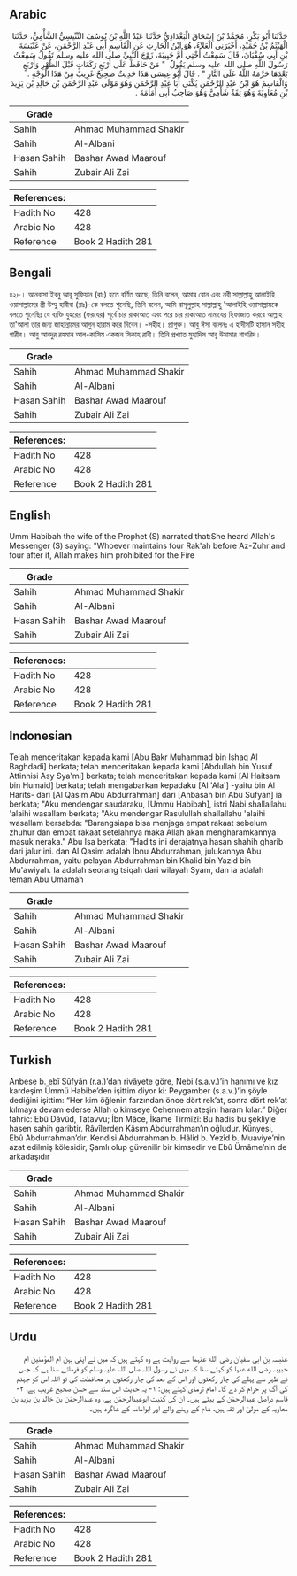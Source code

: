 ## Arabic


<div dir="rtl" lang="ar" style={{fontSize:'larger',backgroundColor:'#f8f9fa',padding:20}}>
حَدَّثَنَا أَبُو بَكْرٍ، مُحَمَّدُ بْنُ إِسْحَاقَ الْبَغْدَادِيُّ حَدَّثَنَا عَبْدُ اللَّهِ بْنُ يُوسُفَ التِّنِّيسِيُّ الشَّأْمِيُّ، حَدَّثَنَا الْهَيْثَمُ بْنُ حُمَيْدٍ، أَخْبَرَنِي الْعَلاَءُ، هُوَ ابْنُ الْحَارِثِ عَنِ الْقَاسِمِ أَبِي عَبْدِ الرَّحْمَنِ، عَنْ عَنْبَسَةَ بْنِ أَبِي سُفْيَانَ، قَالَ سَمِعْتُ أُخْتِي أُمَّ حَبِيبَةَ، زَوْجَ النَّبِيِّ صلى الله عليه وسلم تَقُولُ سَمِعْتُ رَسُولَ اللَّهِ صلى الله عليه وسلم يَقُولُ ‏ "‏ مَنْ حَافَظَ عَلَى أَرْبَعِ رَكَعَاتٍ قَبْلَ الظُّهْرِ وَأَرْبَعٍ بَعْدَهَا حَرَّمَهُ اللَّهُ عَلَى النَّارِ ‏"‏ ‏.‏ قَالَ أَبُو عِيسَى هَذَا حَدِيثٌ صَحِيحٌ غَرِيبٌ مِنْ هَذَا الْوَجْهِ ‏.‏ وَالْقَاسِمُ هُوَ ابْنُ عَبْدِ الرَّحْمَنِ يُكْنَى أَبَا عَبْدِ الرَّحْمَنِ وَهُوَ مَوْلَى عَبْدِ الرَّحْمَنِ بْنِ خَالِدِ بْنِ يَزِيدَ بْنِ مُعَاوِيَةَ وَهُوَ ثِقَةٌ شَأْمِيٌّ وَهُوَ صَاحِبُ أَبِي أُمَامَةَ ‏.‏
</div>
<div style={{backgroundColor:'#f8f9fa',padding:20, marginBottom: 10}}><table> <thead> <tr> <th>Grade</th> <th></th> </tr> </thead> <tbody> <tr><td>Sahih</td><td>Ahmad Muhammad Shakir</td></tr><tr><td>Sahih</td><td>Al-Albani</td></tr><tr><td>Hasan Sahih</td><td>Bashar Awad Maarouf</td></tr><tr><td>Sahih</td><td>Zubair Ali Zai</td></tr></tbody></table><table> <thead> <tr> <th>References:</th> <th></th> </tr> </thead> <tbody><tr><td>Hadith No</td><td>428</td></tr><tr><td>Arabic No</td><td>428</td></tr><tr><td>Reference</td><td>Book 2 Hadith 281</td></tr></tbody></table></div>

## Bengali


<div dir="ltr" lang="bn" style={{fontSize:'larger',backgroundColor:'#f8f9fa',padding:20}}>
৪২৮। আনবাসা ইবনু আবূ সুফিয়ান (রাঃ) হতে বর্ণিত আছে, তিনি বলেন, আমার বোন এবং নবী সাল্লাল্লাহু আলাইহি ওয়াসাল্লামের স্ত্রী উম্মু হাবীবা (রাঃ)-কে বলতে শুনেছি, তিনি বলেন, আমি রাসূলুল্লাহ সাল্লাল্লাহু 'আলাইহি ওয়াসাল্লামকে বলতে শুনেছিঃ যে ব্যক্তি যুহরের (ফরযের) পূর্বে চার রাকাআত এবং পরে চার রাকাআত নামাযের হিফাজাত করবে আল্লাহ তা'আলা তার জন্য জাহান্নামের আগুন হারাম করে দিবেন। -সহীহ। প্রাগুক্ত। আবু ঈসা বলেনঃ এ হাদীসটি হাসান সহীহ গারীব। আবু আবদুর রহমান আল-কাসিম একজন সিকাহ রাবী। তিনি প্রখ্যাত মুহাদিস আবৃ উমামার শাগরিদ।
</div>
<div style={{backgroundColor:'#f8f9fa',padding:20, marginBottom: 10}}><table> <thead> <tr> <th>Grade</th> <th></th> </tr> </thead> <tbody> <tr><td>Sahih</td><td>Ahmad Muhammad Shakir</td></tr><tr><td>Sahih</td><td>Al-Albani</td></tr><tr><td>Hasan Sahih</td><td>Bashar Awad Maarouf</td></tr><tr><td>Sahih</td><td>Zubair Ali Zai</td></tr></tbody></table><table> <thead> <tr> <th>References:</th> <th></th> </tr> </thead> <tbody><tr><td>Hadith No</td><td>428</td></tr><tr><td>Arabic No</td><td>428</td></tr><tr><td>Reference</td><td>Book 2 Hadith 281</td></tr></tbody></table></div>

## English


<div dir="ltr" lang="en" style={{fontSize:'larger',backgroundColor:'#f8f9fa',padding:20}}>
Umm Habibah the wife of the Prophet (S) narrated that:She heard Allah's Messenger (S) saying: "Whoever maintains four Rak'ah before Az-Zuhr and four after it, Allah makes him prohibited for the Fire
</div>
<div style={{backgroundColor:'#f8f9fa',padding:20, marginBottom: 10}}><table> <thead> <tr> <th>Grade</th> <th></th> </tr> </thead> <tbody> <tr><td>Sahih</td><td>Ahmad Muhammad Shakir</td></tr><tr><td>Sahih</td><td>Al-Albani</td></tr><tr><td>Hasan Sahih</td><td>Bashar Awad Maarouf</td></tr><tr><td>Sahih</td><td>Zubair Ali Zai</td></tr></tbody></table><table> <thead> <tr> <th>References:</th> <th></th> </tr> </thead> <tbody><tr><td>Hadith No</td><td>428</td></tr><tr><td>Arabic No</td><td>428</td></tr><tr><td>Reference</td><td>Book 2 Hadith 281</td></tr></tbody></table></div>

## Indonesian


<div dir="ltr" lang="id" style={{fontSize:'larger',backgroundColor:'#f8f9fa',padding:20}}>
Telah menceritakan kepada kami [Abu Bakr Muhammad bin Ishaq Al Baghdadi] berkata; telah menceritakan kepada kami [Abdullah bin Yusuf Attinnisi Asy Sya'mi] berkata; telah menceritakan kepada kami [Al Haitsam bin Humaid] berkata; telah mengabarkan kepadaku [Al 'Ala'] -yaitu bin Al Harits- dari [Al Qasim Abu Abdurrahman] dari [Anbasah bin Abu Sufyan] ia berkata; "Aku mendengar saudaraku, [Ummu Habibah], istri Nabi shallallahu 'alaihi wasallam berkata; "Aku mendengar Rasulullah shallallahu 'alaihi wasallam bersabda: "Barangsiapa bisa menjaga empat rakaat sebelum zhuhur dan empat rakaat setelahnya maka Allah akan mengharamkannya masuk neraka." Abu Isa berkata; "Hadits ini derajatnya hasan shahih gharib dari jalur ini. dan Al Qasim adalah Ibnu Abdurrahman, julukannya Abu Abdurrahman, yaitu pelayan Abdurrahman bin Khalid bin Yazid bin Mu'awiyah. Ia adalah seorang tsiqah dari wilayah Syam, dan ia adalah teman Abu Umamah
</div>
<div style={{backgroundColor:'#f8f9fa',padding:20, marginBottom: 10}}><table> <thead> <tr> <th>Grade</th> <th></th> </tr> </thead> <tbody> <tr><td>Sahih</td><td>Ahmad Muhammad Shakir</td></tr><tr><td>Sahih</td><td>Al-Albani</td></tr><tr><td>Hasan Sahih</td><td>Bashar Awad Maarouf</td></tr><tr><td>Sahih</td><td>Zubair Ali Zai</td></tr></tbody></table><table> <thead> <tr> <th>References:</th> <th></th> </tr> </thead> <tbody><tr><td>Hadith No</td><td>428</td></tr><tr><td>Arabic No</td><td>428</td></tr><tr><td>Reference</td><td>Book 2 Hadith 281</td></tr></tbody></table></div>

## Turkish


<div dir="ltr" lang="tr" style={{fontSize:'larger',backgroundColor:'#f8f9fa',padding:20}}>
Anbese b. ebî Sûfyân (r.a.)’dan rivâyete göre, Nebi (s.a.v.)’in hanımı ve kız kardeşim Ümmü Habibe’den işittim diyor ki: Peygamber (s.a.v.)’in şöyle dediğini işittim: “Her kim öğlenin farzından önce dört rek’at, sonra dört rek’at kılmaya devam ederse Allah o kimseye Cehennem ateşini haram kılar.” Diğer tahric: Ebû Dâvûd, Tatavvu; İbn Mâce, İkame Tirmîzî: Bu hadis bu şekliyle hasen sahih garibtir. Râvîlerden Kâsım Abdurrahman’ın oğludur. Künyesi, Ebû Abdurrahman’dır. Kendisi Abdurrahman b. Hâlid b. Yezîd b. Muaviye’nin azat edilmiş kölesidir, Şamlı olup güvenilir bir kimsedir ve Ebû Ümâme’nin de arkadaşıdır
</div>
<div style={{backgroundColor:'#f8f9fa',padding:20, marginBottom: 10}}><table> <thead> <tr> <th>Grade</th> <th></th> </tr> </thead> <tbody> <tr><td>Sahih</td><td>Ahmad Muhammad Shakir</td></tr><tr><td>Sahih</td><td>Al-Albani</td></tr><tr><td>Hasan Sahih</td><td>Bashar Awad Maarouf</td></tr><tr><td>Sahih</td><td>Zubair Ali Zai</td></tr></tbody></table><table> <thead> <tr> <th>References:</th> <th></th> </tr> </thead> <tbody><tr><td>Hadith No</td><td>428</td></tr><tr><td>Arabic No</td><td>428</td></tr><tr><td>Reference</td><td>Book 2 Hadith 281</td></tr></tbody></table></div>

## Urdu


<div dir="rtl" lang="ur" style={{fontSize:'larger',backgroundColor:'#f8f9fa',padding:20}}>
عنبسہ بن ابی سفیان رضی الله عنہما سے روایت ہے وہ کہتے ہیں کہ میں نے اپنی بہن ام المؤمنین ام حبیبہ رضی الله عنہا کو کہتے سنا کہ میں نے رسول اللہ صلی اللہ علیہ وسلم کو فرماتے سنا ہے کہ جس نے ظہر سے پہلے کی چار رکعتوں اور اس کے بعد کی چار رکعتوں پر محافظت کی تو اللہ اس کو جہنم کی آگ پر حرام کر دے گا۔ امام ترمذی کہتے ہیں: ۱- یہ حدیث اس سند سے حسن صحیح غریب ہے، ۲- قاسم دراصل عبدالرحمٰن کے بیٹے ہیں۔ ان کی کنیت ابوعبدالرحمٰن ہے، وہ عبدالرحمٰن بن خالد بن یزید بن معاویہ کے مولیٰ اور ثقہ ہیں، شام کے رہنے والے اور ابوامامہ کے شاگرد ہیں۔
</div>
<div style={{backgroundColor:'#f8f9fa',padding:20, marginBottom: 10}}><table> <thead> <tr> <th>Grade</th> <th></th> </tr> </thead> <tbody> <tr><td>Sahih</td><td>Ahmad Muhammad Shakir</td></tr><tr><td>Sahih</td><td>Al-Albani</td></tr><tr><td>Hasan Sahih</td><td>Bashar Awad Maarouf</td></tr><tr><td>Sahih</td><td>Zubair Ali Zai</td></tr></tbody></table><table> <thead> <tr> <th>References:</th> <th></th> </tr> </thead> <tbody><tr><td>Hadith No</td><td>428</td></tr><tr><td>Arabic No</td><td>428</td></tr><tr><td>Reference</td><td>Book 2 Hadith 281</td></tr></tbody></table></div>